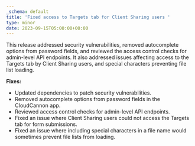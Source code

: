 ```yaml
---
_schema: default
title: 'Fixed access to Targets tab for Client Sharing users '
type: minor
date: 2023-09-15T05:00:00+00:00
---
```

This release addressed security vulnerabilities, removed autocomplete options from password fields, and reviewed the access control checks for admin-level API endpoints. It also addressed issues affecting access to the Targets tab by Client Sharing users, and special characters preventing file list loading.

**Fixes:**

* Updated dependencies to patch security vulnerabilities.
* Removed autocomplete options from password fields in the CloudCannon app.
* Reviewed access control checks for admin-level API endpoints.
* Fixed an issue where Client Sharing users could not access the Targets tab for form submissions.
* Fixed an issue where including special characters in a file name would sometimes prevent file lists from loading.